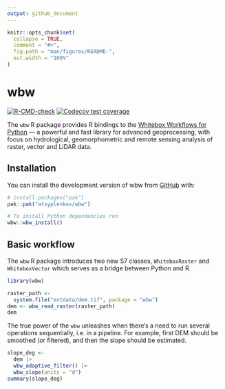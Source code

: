```yaml
---
output: github_document
---
```


<!-- README.md is generated from README.Rmd. Please edit that file -->

```r
knitr::opts_chunk$set(
  collapse = TRUE,
  comment = "#>",
  fig.path = "man/figures/README-",
  out.width = "100%"
)
```

# wbw

<!-- badges: start -->
[![R-CMD-check](https://github.com/atsyplenkov/wbw/actions/workflows/R-CMD-check.yaml/badge.svg)](https://github.com/atsyplenkov/wbw/actions/workflows/R-CMD-check.yaml)
[![Codecov test coverage](https://codecov.io/gh/atsyplenkov/wbw/graph/badge.svg)](https://app.codecov.io/gh/atsyplenkov/wbw)
<!-- badges: end -->

The `wbw` R package provides R bindings to the [Whitebox Workflows for Python](https://www.whiteboxgeo.com/manual/wbw-user-manual/book/preface.html) — a
powerful and fast library for advanced geoprocessing, with focus on
hydrological, geomorphometric and remote sensing analysis of raster, vector and
LiDAR data.

## Installation

You can install the development version of wbw from [GitHub](https://github.com/) with:

``` r
# install.packages("pak")
pak::pak("atsyplenkov/wbw")

# To install Python dependencies run
wbw::wbw_install()
```

## Basic workflow

The `wbw` R package introduces two new S7 classes, `WhiteboxRaster` and `WhiteboxVector`
which serves as a bridge between Python and R. 

```r
library(wbw)

raster_path <- 
  system.file("extdata/dem.tif", package = "wbw")
dem <- wbw_read_raster(raster_path)
dem
```

The true power of the `wbw` unleashes when there's a need to run several
operations sequentially, i.e. in a pipeline. For example, first DEM should be smoothed (or filtered), and then the slope should be estimated. 

```r
slope_deg <-
  dem |>
  wbw_adaptive_filter() |> 
  wbw_slope(units = "d")
summary(slope_deg)
```
